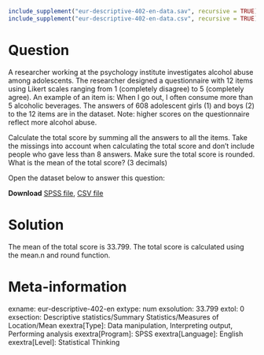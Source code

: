 ```r
include_supplement("eur-descriptive-402-en-data.sav", recursive = TRUE)
include_supplement("eur-descriptive-402-en-data.csv", recursive = TRUE)
```

Question
========
A researcher working at the psychology institute investigates alcohol abuse among adolescents. The researcher designed a questionnaire with 12 items using Likert scales ranging from 1 (completely disagree) to 5 (completely agree). An example of an item is: When I go out, I often consume more than 5 alcoholic beverages. The answers of 608 adolescent girls (1) and boys (2) to the 12 items are in the dataset. Note: higher scores on the questionnaire reflect more alcohol abuse.

Calculate the total score by summing all the answers to all the items. Take the missings into account when calculating the total score and don’t include people who gave less than 8 answers. Make sure the total score is rounded. What is the mean of the total score? (3 decimals)

Open the dataset below to answer this question:

**Download** [SPSS file](eur-descriptive-402-en-data.sav), [CSV file](eur-descriptive-402-en-data.csv)


Solution
========
The mean of the total score is 33.799. The total score is calculated using the mean.n and round function.


Meta-information
================
exname: eur-descriptive-402-en
extype: num
exsolution: 33.799
extol: 0
exsection: Descriptive statistics/Summary Statistics/Measures of Location/Mean
exextra[Type]: Data manipulation, Interpreting output, Performing analysis
exextra[Program]: SPSS
exextra[Language]: English
exextra[Level]: Statistical Thinking
